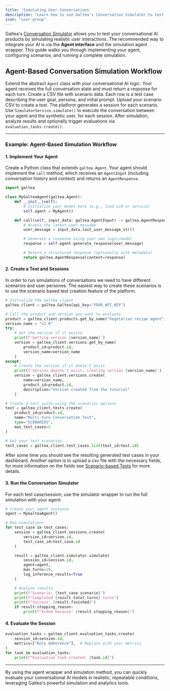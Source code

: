 ```yaml
---
title: 'Simulating User Conversations'
description: "Learn how to use Galtea's Conversation Simulator to test your AI with a synthetic user."
icon: "user-group"
---
```


Galtea's [Conversation Simulator](/concepts/conversation-simulator) allows you to test your conversational AI products by simulating realistic user interactions. The recommended way to integrate your AI is via the **Agent interface** and the simulation agent wrapper. This guide walks you through implementing your agent, configuring scenarios, and running a complete simulation.

## Agent-Based Conversation Simulation Workflow

<Steps>
  <Step title="1. Implement Your Agent">
    Extend the abstract <code>Agent</code> class with your conversational AI logic. Your agent receives the full conversation state and must return a response for each turn.
  </Step>
  <Step title="2. Prepare Scenario Data">
    Create a CSV file with scenario data. Each row is a test case describing the user goal, persona, and initial prompt.
  </Step>
  <Step title="3. Create a Test and Sessions">
    Upload your scenario CSV to create a test. The platform generates a session for each scenario.
  </Step>
  <Step title="4. Run the Simulator with Your Agent">
    Use <code>SimulatorService.simulate()</code> to execute the conversation between your agent and the synthetic user, for each session.
  </Step>
  <Step title="5. Evaluate the Results">
    After simulation, analyze results and optionally trigger evaluations via <code>evaluation_tasks.create()</code>.
  </Step>
</Steps>

---

### Example: Agent-Based Simulation Workflow

#### 1. Implement Your Agent

Create a Python class that extends `galtea.Agent`. Your agent should implement the `call` method, which receives an `AgentInput` (including conversation history and context) and returns an `AgentResponse`.

```python
import galtea

class MyGalteaAgent(galtea.Agent):
    def __init__(self):
        # Initialize your model here (e.g., load LLM or service)
        self.agent = MyAgent()

    def call(self, input_data: galtea.AgentInput) -> galtea.AgentResponse:
        # Access the latest user message
        user_message = input_data.last_user_message_str()

        # Generate a response using your own logic/model
        response = self.agent.generate_response(user_message)

        # Return a structured response (optionally with metadata)
        return galtea.AgentResponse(content=response)
```

#### 2. Create a Test and Sessions

In order to run simulations of conversations we need to have different scenarios and user persones. The easiest way to create these scenarios is to use the scenario based test creation feature of the platform.

```python
# Initialize the Galtea client
galtea_client = galtea.Galtea(api_key="YOUR_API_KEY")

# Call the product and version you want to evaluate
product = galtea_client.products.get_by_name("Vegetarian recipe agent")
version_name = "v1.0"
try:
    # Get the version if it exists
    print(f'Getting version {version_name}')
    version = galtea_client.versions.get_by_name(
        product_id=product.id,
        version_name=version_name
    )
except:
    # Create the version if it doesn't exist
    print(f'Version doesn\'t exist, creating version {version_name}')
    version = galtea_client.versions.create(
        name=version_name,
        product_id=product.id,
        description="Version created from the tutorial"
    )

# Create a test suite using the scenarios options
test = galtea_client.tests.create(
    product_id=product.id,
    name="Multi-turn Conversation Test",
    type="SCENARIOS",
    max_test_cases=5
)

# Get your test scenarios
test_cases = galtea_client.test_cases.list(test_id=test.id)
```

After some time you should see the resulting generated test cases in your dashboard. Another option is to upload a csv file with the necessary fields, for more information on the fields see [Scenario-based Tests](/concepts/product/test/scenario-tests) for more details.

#### 3. Run the Conversation Simulator

For each test case/session, use the simulator wrapper to run the full simulation with your agent:

```python
# Create your agent instance
agent = MyGalteaAgent()

# Run simulations
for test_case in test_cases:
    session = galtea_client.sessions.create(
        version_id=version.id,
        test_case_id=test_case.id
    )

    result = galtea_client.simulator.simulate(
        session_id=session.id,
        agent=agent,
        max_turns=10,
        log_inference_results=True
    )

    # Analyze results
    print(f"Scenario: {test_case.scenario}")
    print(f"Completed {result.total_turns} turns")
    print(f"Success: {result.finished}")
    if result.stopping_reason:
        print(f"Ended because: {result.stopping_reason}")
```

#### 4. Evaluate the Session

```python
evaluation_tasks = galtea_client.evaluation_tasks.create(
    session_id=session.id,
    metrics=["Role Adherence"],  # Replace with your metrics
)
for task in evaluation_tasks:
    print(f"Evaluation task created: {task.id}")
```
---

By using the agent wrapper and simulation method, you can quickly evaluate your conversational AI models in realistic, repeatable conditions, leveraging Galtea's powerful simulation and analytics tools.
